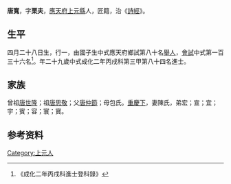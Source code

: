 {{Otheruses|other=名为唐寬的其他人物|唐寬}}
{{明清人物信息框
| 姓名 = 唐寬
| 原名 =
| 圖片名稱= 
| 圖片大小 =
| 圖片說明 = 
| 最高職務 =
| 國家 = 大明 
| 爵位 =
| 籍貫 = [[應天府|應天府]][[上元縣|上元縣]]
| 族裔 = 
| 旗籍 = 
| 字號 = 
| 諡號 =
| 出生日期 = 四月二十八日
| 出生地點 =
| 逝世日期 = 
| 逝世地點 =
| 墓葬 =
| 配偶 = 陳氏
| 親屬 = 曾祖[[唐世隆|唐世隆]]，祖[[唐思敬|唐思敬]]，父[[唐仲節|唐仲節]]，母包氏
| 出身 =
* 成化二年丙戌科進士
| 經歷 =
| 著作 =  
*
*
*
}}
'''唐寬'''{{BD|1438年||？年||}}，字'''栗夫'''，[[應天府|應天府]][[上元縣|上元縣]]人，匠籍，治《[[詩經|詩經]]》。

== 生平 ==
四月二十八日生，行一，由國子生中式應天府鄉試第八十名[[舉人|舉人]]，[[會試|會試]]中式第一百三十六名<ref>《成化二年丙戌科進士登科錄》</ref>。年二十九歲中式成化二年丙戌科第三甲第八十四名進士。

== 家族 ==
曾祖[[唐世隆|唐世隆]]；祖[[唐思敬|唐思敬]]；父[[唐仲節|唐仲節]]；母包氏。[[重慶下|重慶下]]，妻陳氏，弟宏；宣；宜；宇；賓；容；寰；寶。

== 参考资料 ==
{{reflist}}

{{成化二年丙戌科殿试金榜}}

{{Authority control}}

{{DEFAULTSORT:}}
[[Category:上元人|Category:上元人]]


{{明朝人物小作品}}